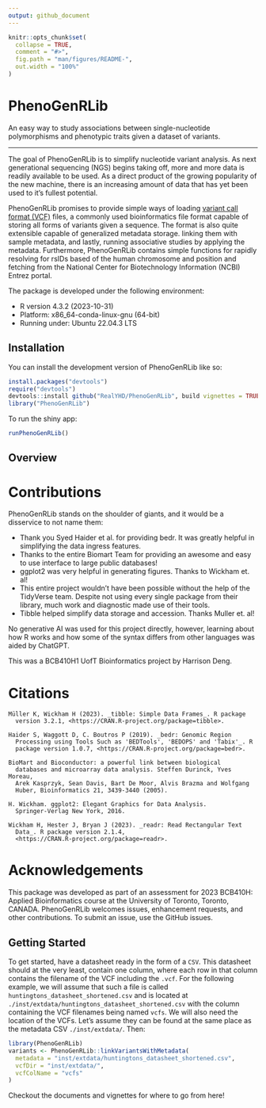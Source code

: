 ```yaml
---
output: github_document
---
```


<!-- README.md is generated from README.Rmd. Please edit that file -->

```r
knitr::opts_chunk$set(
  collapse = TRUE,
  comment = "#>",
  fig.path = "man/figures/README-",
  out.width = "100%"
)
```

# PhenoGenRLib

An easy way to study associations between single-nucleotide polymorphisms and phenotypic traits given a dataset of variants.

<!-- badges: start -->
<!-- badges: end -->

---

The goal of PhenoGenRLib is to simplify nucleotide variant analysis. As next generational sequencing (NGS) begins taking off, more and more data is readily available to be used. As a direct product of the growing popularity of the new machine, there is an increasing amount of data that has yet been used to it's fullest potential. 

PhenoGenRLib promises to provide simple ways of loading [variant call format (VCF)](https://en.wikipedia.org/wiki/Variant_Call_Format) files, a commonly used bioinformatics file format capable of storing all forms of variants given a sequence. The format is also quite extensible capable of generalized metadata storage. linking them with sample metadata, and lastly, running associative studies by applying the metadata. Furthermore, PhenoGenRLib contains simple functions for rapidly resolving for rsIDs based of the human chromosome and position and fetching from the National Center for Biotechnology Information (NCBI) Entrez portal.

The package is developed under the following environment:

- R version 4.3.2 (2023-10-31)
- Platform: x86_64-conda-linux-gnu (64-bit)
- Running under: Ubuntu 22.04.3 LTS

## Installation

You can install the development version of PhenoGenRLib like so:

``` r
install.packages("devtools")
require("devtools")
devtools::install github("RealYHD/PhenoGenRLib", build vignettes = TRUE)
library("PhenoGenRLib")
```

To run the shiny app:

``` r
runPhenoGenRLib()
```

## Overview

<!-- TODO -->


# Contributions

PhenoGenRLib stands on the shoulder of giants, and it would be a disservice to not name them:

- Thank you Syed Haider et al. for providing bedr. It was greatly helpful in simplifying the data ingress features.
- Thanks to the entire Biomart Team for providing an awesome and easy to use interface to large public databases!
- ggplot2 was very helpful in generating figures. Thanks to Wickham et. al!
- This entire project wouldn't have been possible without the help of the TidyVerse team. Despite not using every single package from their library, much work and diagnostic made use of their tools.
- Tibble helped simplify data storage and accession. Thanks Muller et. al!

No generative AI was used for this project directly, however, learning about how R works and how some of the syntax differs from other languages was aided by ChatGPT.

This was a BCB410H1 UofT Bioinformatics project by Harrison Deng. 

# Citations

```
Müller K, Wickham H (2023). _tibble: Simple Data Frames_. R package
  version 3.2.1, <https://CRAN.R-project.org/package=tibble>.

Haider S, Waggott D, C. Boutros P (2019). _bedr: Genomic Region
  Processing using Tools Such as 'BEDTools', 'BEDOPS' and 'Tabix'_. R
  package version 1.0.7, <https://CRAN.R-project.org/package=bedr>.

BioMart and Bioconductor: a powerful link between biological
  databases and microarray data analysis. Steffen Durinck, Yves Moreau,
  Arek Kasprzyk, Sean Davis, Bart De Moor, Alvis Brazma and Wolfgang
  Huber, Bioinformatics 21, 3439-3440 (2005).

H. Wickham. ggplot2: Elegant Graphics for Data Analysis.
  Springer-Verlag New York, 2016.

Wickham H, Hester J, Bryan J (2023). _readr: Read Rectangular Text
  Data_. R package version 2.1.4,
  <https://CRAN.R-project.org/package=readr>.

```

# Acknowledgements

This package was developed as part of an assessment for 2023 BCB410H: Applied Bioinformatics course at the University of Toronto, Toronto, CANADA. PhenoGenRLib welcomes issues, enhancement requests, and other contributions. To submit an issue, use the GitHub issues.



## Getting Started

To get started, have a datasheet ready in the form of a `CSV`. This datasheet should at the very least, contain one column, where each row in that column contains the filename of the VCF including the `.vcf`. For the following example, we will assume that such a file is called `huntingtons_datasheet_shortened.csv` and is located at `./inst/extdata/huntingtons_datasheet_shortened.csv` with the column containing the VCF filenames being named `vcfs`. We will also need the location of the VCFs. Let's assume they can be found at the same place as the metadata CSV `./inst/extdata/`. Then:

```r
library(PhenoGenRLib)
variants <- PhenoGenRLib::linkVariantsWithMetadata(
  metadata = "inst/extdata/huntingtons_datasheet_shortened.csv",
  vcfDir = "inst/extdata/",
  vcfColName = "vcfs"
)
```

Checkout the documents and vignettes for where to go from here!
